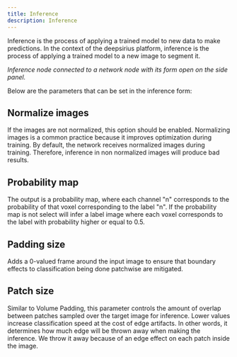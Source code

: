 ```yaml
---
title: Inference
description: Inference
---
```




Inference is the process of applying a trained model to new data to make
predictions. In the context of the deepsirius platform, inference is the process
of applying a trained model to a new image to segment it.

<ImageZoom
  alt="Inference node and form."
  src={InferenceFormImage}
  className="!my-0 rounded-sm"
  priority
/>
_Inference node connected to a network node with its form open on the side panel._

Below are the parameters that can be set in the inference form:

## Normalize images

If the images are not normalized, this option should be enabled. Normalizing
images is a common practice because it improves optimization during training. By
default, the network receives normalized images during training. Therefore,
inference in non normalized images will produce bad results.

## Probability map

The output is a probability map, where each channel "n" corresponds to the
probability of that voxel corresponding to the label "n". If the probability map
is not select will infer a label image where each voxel corresponds to the label
with probability higher or equal to 0.5.

## Padding size

Adds a 0-valued frame around the input image to ensure that boundary effects to
classification being done patchwise are mitigated.

## Patch size

Similar to Volume Padding, this parameter controls the amount of overlap between
patches sampled over the target image for inference. Lower values increase
classification speed at the cost of edge artifacts. In other words, it
determines how much edge will be thrown away when making the inference. We throw
it away because of an edge effect on each patch inside the image.
